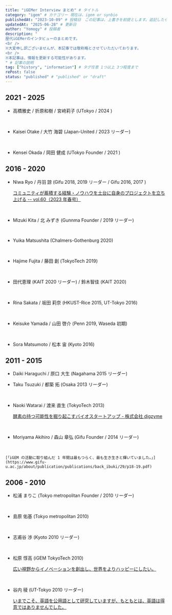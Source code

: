 ```yaml
---
title: "iGEMer Interview まとめ" # タイトル
category: "igem" # カテゴリー 現在は、igem or synbio
publishedAt: "2023-10-09" # 投稿日　この記事は、上書きを前提とします。追記したら更新日を更新してください、
updatedAt: "2025-06-28" # 更新日
author: "Yomogy" # 投稿者
description: "
歴代iGEMerのインタビューのまとめです。
<br />
※大変申し訳ございませんが、本記事では敬称略とさせていただいております。
<br />
※本記事は、情報を更新する可能性があります。
" # 記事の説明
tag: ["history", "information"] # タグ任意 1つ以上 3つ程度まで
rePost: false
status: "published" # "published" or "draft"
---
```


## 2021 - 2025

- 高橋雅史 / 折原和樹 / 宮﨑莉子 (UTokyo / 2024 ) <LinkCard url="https://www.neb.com/ja-jp/nebinspired-blog/interview-igem-utokyo-jp" size="small" />

<br />

- Kaisei Otake / 大竹 海碧 (Japan-United / 2023 リーダー) <LinkCard url="https://labfirst.cosmobio.co.jp/sustainability/igem-2023-japan-united-01/2637/" size="small" />

<br />

- Kensei Okada / 岡田 健成 (UTokyo Founder / 2021 ) <LinkCard url="https://note.com/identity_academy/n/nc14aacd429a5/" size="small" />

## 2016 - 2020

- Niwa Ryo / 丹羽 諒 (Gifu 2018, 2019 リーダー / Gifu 2016, 2017 )

  [コミュニティが蓄積する経験・ノウハウを土台に自身のプロジェクトを立ち上げる -- vol.60（2023 年春号）](https://lne.st/business/publishing/incube/)

<br />

- Mizuki Kita / 北 みずき (Gunnma Founder / 2019 リーダー) <LinkCard url="https://gundai-sa.gunma-u.ac.jp/guday/2020_winter/003.html" size="small" />

<br />

- Yuika Matsushita (Chalmers-Gothenburg 2020) <LinkCard url="https://blog.igem.org/blog/2023/4/18/navigating-new-challenges-environments-matsushita-yuikas-journey" size="small" />

<br />

- Hajime Fujita / 藤田 創 (TokyoTech 2019)

  <LinkCard url="https://xplane.jp/enroll2022-2-hajimefujita/" size="small" />

<br />

- 田代恵理 (KAIT 2020 リーダー) / 鈴木智佳 (KAIT 2020) <LinkCard url="https://www.koukouseishinbun.jp/articles/-/9046" size="small" />

<br />

- Rina Sakata / 坂田 莉奈 (HKUST-Rice 2015, UT-Tokyo 2016)<LinkCard url="https://www.rcast.u-tokyo.ac.jp/ja/news/report/page_00144.html" size="small" />

<br />

- Keisuke Yamada / 山田 啓介 (Penn 2019, Waseda 初期)

  <LinkCard url="https://xplane.jp/2022enroll-10-yamada/" size="small" />

<br />

- Sora Matsumoto / 松本 宙 (Kyoto 2016)
  <LinkCard url="https://xplane.jp/2021enroll-8-soramatsumoto/" size="small" />

## 2011 - 2015

- Daiki Haraguchi / 原口 大生 (Nagahama 2015 リーダー) <LinkCard url="https://note.com/nagahama_kouhou/n/n394cfeb090a4" size="small" />

- Taku Tsuzuki / 都築 拓 (Osaka 2013 リーダー) <LinkCard url="https://blog.igem.org/blog/jp-from-igemer-to-entrepreneur-the-challenge-of-industrializing-knowledge-gained-through-science" size="small" />

<br />

- Naoki Watarai / 渡来 直生 (TokyoTech 2013)

  [酵素の持つ可能性を掘り起こすバイオスタートアップ - 株式会社 digzyme](https://japan.plugandplaytechcenter.com/blog/portfoliointerview_digzyme)

<br />

- Moriyama Akihiro / 森山 章弘 (Gifu Founder / 2014 リーダー) <LinkCard url="https://blog.igem.org/blog/moriyama-akihiro-the-story-and-lessons-of-the-igem-gifu-2014-team" size="small" />

<br />

    [「iGEM の活動に取り組んだ 1 年間は最もつらく、最も生き生きと輝いていました。」](https://www.gifu-u.ac.jp/about/publication/publications/back_ibuki/29/p18-19.pdf)

## 2006 - 2010

- 松浦 まりこ (Tokyo metropolitan Founder / 2010 リーダー)

  <LinkCard url="https://note.com/uja_career/n/nd010b2f1c430" size="small" />

<br />

- 島原 佑基 (Tokyo metropolitan 2010) <LinkCard url="https://rikeinavi.com/guide/careerguide_topint_19sp" size="small" />

<br />

- 志甫谷 渉 (Kyoto 2010 リーダー)

  <LinkCard url="https://note.com/watson_japan/n/n89c4c3071578" size="small" />

<br />

- 松原 惇高 (iGEM TokyoTech 2010)

  [広い視野からイノベーションを創出し、世界をよりハッピーにしたい。](https://www.titech.ac.jp/public-relations/pdf/publications-28357-techtech39.pdf)

<br />

- 谷内 稜 (UT-Tokyo 2010 リーダー)

  [いまでこそ、英語を公用語として研究していますが、もともとは、英語は得意ではありませんでした。](https://www.gnoble.com/glpdf/gl018.pdf)
